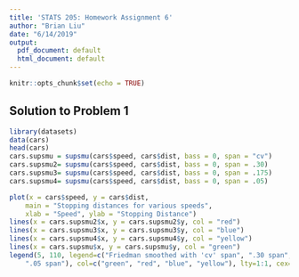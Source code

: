 ```yaml
---
title: 'STATS 205: Homework Assignment 6'
author: "Brian Liu"
date: "6/14/2019"
output:
  pdf_document: default
  html_document: default
---
```


```r
knitr::opts_chunk$set(echo = TRUE)
```

## Solution to Problem 1

```r
library(datasets)
data(cars)
head(cars)
cars.supsmu = supsmu(cars$speed, cars$dist, bass = 0, span = "cv")
cars.supsmu2= supsmu(cars$speed, cars$dist, bass = 0, span = .30)
cars.supsmu3= supsmu(cars$speed, cars$dist, bass = 0, span = .175)
cars.supsmu4= supsmu(cars$speed, cars$dist, bass = 0, span = .05)

plot(x = cars$speed, y = cars$dist,
	main = "Stopping distances for various speeds",
	xlab = "Speed",	ylab = "Stopping Distance")
lines(x = cars.supsmu2$x, y = cars.supsmu2$y, col = "red")
lines(x = cars.supsmu3$x, y = cars.supsmu3$y, col = "blue")
lines(x = cars.supsmu4$x, y = cars.supsmu4$y, col = "yellow")
lines(x = cars.supsmu$x, y = cars.supsmu$y, col = "green")
legend(5, 110, legend=c("Friedman smoothed with 'cv' span", ".30 span", ".175 span",
	".05 span"), col=c("green", "red", "blue", "yellow"), lty=1:1, cex=0.8)
```